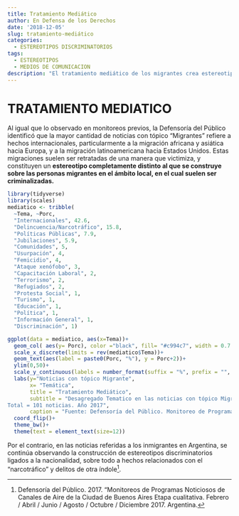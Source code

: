 ```yaml
---
title: Tratamiento Mediático
author: En Defensa de los Derechos
date: '2018-12-05'
slug: tratamiento-mediático
categories:
  - ESTEREOTIPOS DISCRIMINATORIOS
tags:
  - ESTEREOTIPOS
  - MEDIOS DE COMUNICACION
description: "El tratamiento mediático de los migrantes crea estereotipos discriminatorios e instala un discurso de odio irracional"
---
```

# TRATAMIENTO MEDIATICO

Al igual que lo observado en monitoreos previos, la Defensoría del Público identificó que la mayor cantidad de noticias con tópico “Migrantes” refiere a hechos internacionales, particularmente a la migración africana y asiática hacia Europa, y a la migración latinoamericana hacia Estados Unidos. Estas migraciones suelen ser retratadas de una manera que victimiza, y constituyen un **estereotipo completamente distinto al que se construye sobre las personas migrantes en el ámbito local, en el cual suelen ser criminalizadas.**
```r
library(tidyverse)
library(scales)
mediatico <- tribble(
  ~Tema, ~Porc,
  "Internacionales", 42.6,
  "Delincuencia/Narcotráfico", 15.8,
  "Políticas Públicas", 7.9,
  "Jubilaciones", 5.9,
  "Comunidades", 5,
  "Usurpación", 4,
  "Femicidio", 4,
  "Ataque xenófobo", 3,
  "Capacitación Laboral", 2,
  "Terrorismo", 2,
  "Refugiados", 2,
  "Protesta Social", 1,
  "Turismo", 1,
  "Educación", 1,
  "Política", 1,
  "Información General", 1,
  "Discriminación", 1)

ggplot(data = mediatico, aes(x=Tema))+
  geom_col( aes(y= Porc), color ="black", fill= "#c994c7", width = 0.7 )+
  scale_x_discrete(limits = rev(mediatico$Tema))+
  geom_text(aes(label = paste0(Porc, "%"), y = Porc+2))+
  ylim(0,50)+
  scale_y_continuous(labels = number_format(suffix = "%", prefix = "", accuracy = 1))+
  labs(y="Noticias con tópico Migrante",
       x= "Temática",
       title = "Tratamiento Mediático",
       subtitle = "Desagregado Tematico en las noticias con tópico Migrantes
Total = 101 noticias. Año 2017",
       caption = "Fuente: Defensoría del Público. Monitoreo de Programas Noticiosos de Canales de Aire de la CABA. Feb-Dic 2017")+
  coord_flip()+
  theme_bw()+
  theme(text = element_text(size=12))
```

Por el contrario, en las noticias referidas a los inmigrantes en Argentina, se continúa observando la construcción de estereotipos discriminatorios ligados a la nacionalidad, sobre todo a hechos relacionados con el “narcotráfico” y delitos de otra índole^[Defensoría del Público. 2017. “Monitoreos de Programas Noticiosos de Canales de Aire de la Ciudad de Buenos Aires Etapa cualitativa. Febrero / Abril / Junio / Agosto / Octubre / Diciembre 2017. Argentina.].
